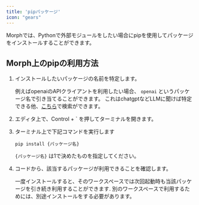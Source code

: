 ```yaml
---
title: 'pipパッケージ'
icon: "gears"
---
```


Morphでは、Pythonで外部モジュールをしたい場合にpipを使用してパッケージをインストールすることができます。

## Morph上のpipの利用方法

1. インストールしたいパッケージの名前を特定します。

    例えばopenaiのAPIクライアントを利用したい場合、 `openai` というパッケージ名で引き当てることができます。
    これはchatgptなどLLMに聞けば特定できる他、[こちら](https://pypi.org/)で検索ができます。

2. エディタ上で、Control + ` を押してターミナルを開きます。
3. ターミナル上で下記コマンドを実行します

    `pip install {パッケージ名}`

    `{パッケージ名}` は1で決めたものを指定してください。

4. コードから、該当するパッケージが利用できることを確認します。

    一度インストールすると、そのワークスペースでは次回起動時も当該パッケージを引き続き利用することができます. 別のワークスペースで利用するためには、別途インストールをする必要があります。


